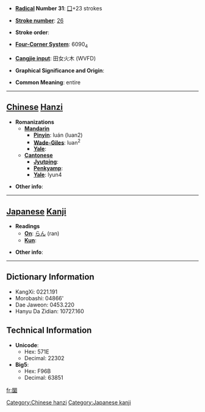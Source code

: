* '''[[Wiktionary:Chinese radical index| Radical]] Number 31''': [[Wiktionary:Chinese radical index 囗|囗]]+23 strokes

* '''[[Wiktionary:Chinese total strokes index|Stroke number]]''': [[Wiktionary:Chinese total strokes index 26|26]]

* '''Stroke order''': 

* '''[[Wiktionary:Chinese four corner index|Four-Corner System]]''': 6090<sub>4</sub>

* '''[[Wiktionary:Chinese Cangjie index|Cangjie input]]''': 田女火木 (WVFD)

* '''Graphical Significance and Origin''': 

* '''Common Meaning''': entire

----

== [[Chinese]] [[Hanzi]] ==

* '''Romanizations'''
** '''[[Mandarin]]'''
*** '''[[Pinyin]]''': luán (luan2)
*** '''[[Wade-Giles]]''': luan<sup>2</sup>
*** '''[[Yale]]''': 
** '''[[Cantonese]]'''
*** '''[[Jyutping]]''':
*** '''[[Penkyamp]]''': 
*** '''[[Yale]]''': lyun4

* '''Other info''': 

----

== [[Japanese]] [[Kanji]] ==

* '''Readings'''
** '''[[On]]''': [[らん]] (ran)
** '''[[Kun]]''': 

* '''Other info''':  

----

== Dictionary Information ==

* KangXi: 0221.191
* Morobashi: 04866'
* Dae Jaweon: 0453.220
* Hanyu Da Zidian: 10727.160

== Technical Information ==

* '''Unicode''':
** Hex: 571E
** Decimal: 22302
* '''Big5''':
** Hex: F96B
** Decimal: 63851

[[Category:Chinese hanzi]]
[[Category:Japanese kanji]]

[[fr:圞]]